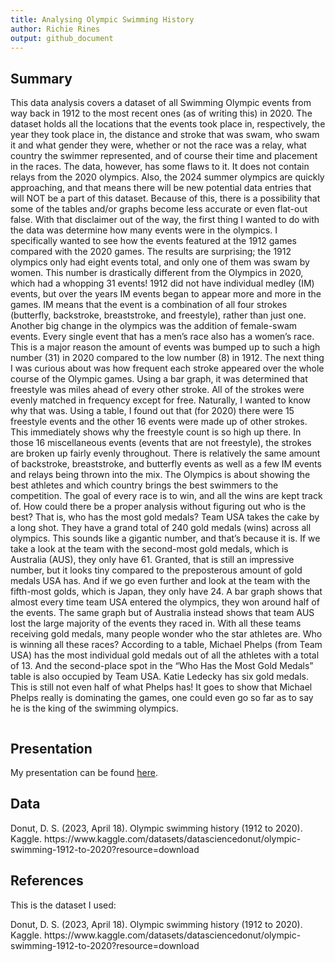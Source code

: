```yaml
---
title: Analysing Olympic Swimming History
author: Richie Rines
output: github_document
---
```


## Summary

This data analysis covers a dataset of all Swimming Olympic events from way back in 1912 to the most recent ones (as of writing this) in 2020. The dataset holds all the locations that the events took place in, respectively, the year they took place in, the distance and stroke that was swam, who swam it and what gender they were, whether or not the race was a relay, what country the swimmer represented, and of course their time and placement in the races. The data, however, has some flaws to it. It does not contain relays from the 2020 olympics. Also, the 2024 summer olympics are quickly approaching, and that means there will be new potential data entries that will NOT be a part of this dataset. Because of this, there is a possibility that some of the tables and/or graphs become less accurate or even flat-out false. 
With that disclaimer out of the way, the first thing I wanted to do with the data was determine how many events were in the olympics. I specifically wanted to see how the events featured at the 1912 games compared with the 2020 games. The results are surprising; the 1912 olympics only had eight events total, and only one of them was swam by women. This number is drastically different from the Olympics in 2020, which had a whopping 31 events! 1912 did not have individual medley (IM) events, but over the years IM events began to appear more and more in the games. IM means that the event is a combination of all four strokes (butterfly, backstroke, breaststroke, and freestyle), rather than just one. Another big change in the olympics was the addition of female-swam events. Every single event that has a men’s race also has a women’s race. This is a major reason the amount of events was bumped up to such a high number (31) in 2020 compared to the low number (8) in 1912. 
The next thing I was curious about was how frequent each stroke appeared over the whole course of the Olympic games. Using a bar graph, it was determined that freestyle was miles ahead of every other stroke. All of the strokes were evenly matched in frequency except for free. Naturally, I wanted to know why that was. Using a table, I found out that (for 2020) there were 15 freestyle events and the other 16 events were made up of other strokes. This immediately shows why the freestyle count is so high up there. In those 16 miscellaneous events (events that are not freestyle), the strokes are broken up fairly evenly throughout. There is relatively the same amount of backstroke, breaststroke, and butterfly events as well as a few IM events and relays being thrown into the mix. 
The Olympics is about showing the best athletes and which country brings the best swimmers to the competition. The goal of every race is to win, and all the wins are kept track of. How could there be a proper analysis without figuring out who is the best? That is, who has the most gold medals? Team USA takes the cake by a long shot. They have a grand total of 240 gold medals (wins) across all olympics. This sounds like a gigantic number, and that’s because it is. If we take a look at the team with the second-most gold medals, which is Australia (AUS), they only have 61. Granted, that is still an impressive number, but it looks tiny compared to the preposterous amount of gold medals USA has. And if we go even further and look at the team with the fifth-most golds, which is Japan, they only have 24. A bar graph shows that almost every time team USA entered the olympics, they won around half of the events. The same graph but of Australia instead shows that team AUS lost the large majority of the events they raced in. 
With all these teams receiving gold medals, many people wonder who the star athletes are. Who is winning all these races? According to a table, Michael Phelps (from Team USA) has the most individual gold medals out of all the athletes with a total of 13. And the second-place spot in the “Who Has the Most Gold Medals” table is also occupied by Team USA. Katie Ledecky has six gold medals. This is still not even half of what Phelps has! It goes to show that Michael Phelps really is dominating the games, one could even go so far as to say he is the king of the swimming olympics. 

```r

```

## Presentation

My presentation can be found [here](presentation/presentation.html).

## Data 

Donut, D. S. (2023, April 18). Olympic swimming history (1912 to 2020). Kaggle. https://www.kaggle.com/datasets/datasciencedonut/olympic-swimming-1912-to-2020?resource=download 

## References

This is the dataset I used:

Donut, D. S. (2023, April 18). Olympic swimming history (1912 to 2020). Kaggle. https://www.kaggle.com/datasets/datasciencedonut/olympic-swimming-1912-to-2020?resource=download 

